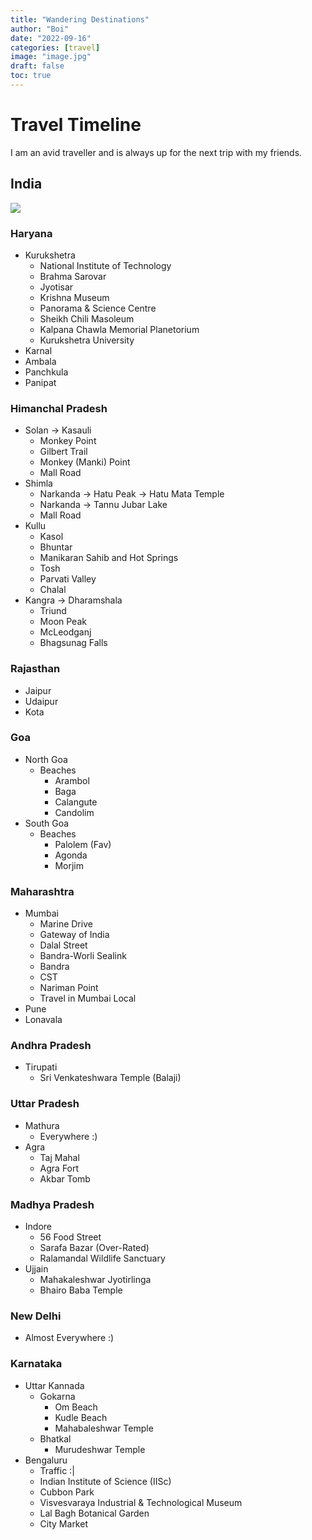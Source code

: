 ```yaml
---
title: "Wandering Destinations"
author: "Boi"
date: "2022-09-16"
categories: [travel]
image: "image.jpg"
draft: false
toc: true
--- 
```


Travel Timeline
===============

I am an avid traveller and is always up for the next trip with my friends.

India
-----

![](https://www.mapsofindia.com/maps/india/india-political-map.gif)

### Haryana

*   Kurukshetra
    *   National Institute of Technology
    *   Brahma Sarovar
    *   Jyotisar
    *   Krishna Museum
    *   Panorama & Science Centre
    *   Sheikh Chili Masoleum
    *   Kalpana Chawla Memorial Planetorium
    *   Kurukshetra University
*   Karnal
*   Ambala
*   Panchkula
*   Panipat

### Himanchal Pradesh

*   Solan -> Kasauli
    *   Monkey Point
    *   Gilbert Trail
    *   Monkey (Manki) Point
    *   Mall Road
*   Shimla
    *   Narkanda -> Hatu Peak -> Hatu Mata Temple
    *   Narkanda -> Tannu Jubar Lake
    *   Mall Road
*   Kullu
    *   Kasol
    *   Bhuntar
    *   Manikaran Sahib and Hot Springs
    *   Tosh
    *   Parvati Valley
    *   Chalal
*   Kangra -> Dharamshala
    *   Triund
    *   Moon Peak
    *   McLeodganj
    *   Bhagsunag Falls

### Rajasthan

*   Jaipur
*   Udaipur
*   Kota

### Goa

*   North Goa
    *   Beaches
        *   Arambol
        *   Baga
        *   Calangute
        *   Candolim
*   South Goa
    *   Beaches
        *   Palolem (Fav)
        *   Agonda
        *   Morjim

### Maharashtra

*   Mumbai
    *   Marine Drive
    *   Gateway of India
    *   Dalal Street
    *   Bandra-Worli Sealink
    *   Bandra
    *   CST
    *   Nariman Point
    *   Travel in Mumbai Local
*   Pune
*   Lonavala

### Andhra Pradesh

*   Tirupati
    *   Sri Venkateshwara Temple (Balaji)

### Uttar Pradesh

*   Mathura
    *   Everywhere :)
*   Agra
    *   Taj Mahal
    *   Agra Fort
    *   Akbar Tomb

### Madhya Pradesh

*   Indore
    *   56 Food Street
    *   Sarafa Bazar (Over-Rated)
    *   Ralamandal Wildlife Sanctuary
*   Ujjain
    *   Mahakaleshwar Jyotirlinga
    *   Bhairo Baba Temple

### New Delhi

*   Almost Everywhere :)

### Karnataka

*   Uttar Kannada
    *   Gokarna
        *   Om Beach
        *   Kudle Beach
        *   Mahabaleshwar Temple
    *   Bhatkal
        *   Murudeshwar Temple
*   Bengaluru
    *   Traffic :|
    *   Indian Institute of Science (IISc)
    *   Cubbon Park
    *   Visvesvaraya Industrial & Technological Museum
    *   Lal Bagh Botanical Garden
    *   City Market